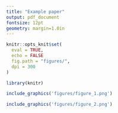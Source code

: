 ```yaml
---
title: "Example paper"
output: pdf_document
fontsize: 12pt
geometry: margin=1.0in
---
```


```r
knitr::opts_knit$set(
  eval = TRUE,
  echo = FALSE
  fig.path = "figures/",
  dpi = 300
)
```

```r
library(knitr)
```

```r
include_graphics('figures/figure_1.png')
```

```r
include_graphics('figures/figure_2.png')
```

